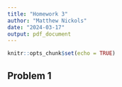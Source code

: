 ```yaml
---
title: "Homework 3"
author: "Matthew Nickols"
date: "2024-03-17"
output: pdf_document
---
```


```r
knitr::opts_chunk$set(echo = TRUE)


```

## Problem 1
```python



```

